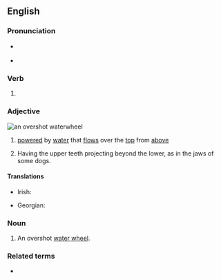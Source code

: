 ==English==

===Pronunciation===
* {{a|UK}} {{IPA|en|/ˈəʊ.vəˌʃɒt/}}
* {{a|US}} {{IPA|en|/ˈoʊ.vɚˌʃɑt/}}

===Verb===
{{head|en|verb form}}

# {{en-past of|overshoot}}

===Adjective===
[[File:Overshot water wheel schematic.svg|thumb|right|an '''overshot''' waterwheel]]
{{en-adj}}

# {{qualifier|of a [[water wheel]]}} [[powered]] by [[water]] that [[flow]]s over the [[top]] from [[above]]
# Having the upper teeth projecting beyond the lower, as in the jaws of some dogs.

====Translations====
{{trans-top|powered by water that flows over the top from above}}
* Irish: {{t|ga|uas-scairde}}
{{trans-mid}}
{{trans-bottom}}

{{checktrans-top}}
* Georgian: {{t-check|ka|აცდენილი}}
{{trans-mid}}
{{trans-bottom}}

===Noun===
{{en-noun}}

# An overshot [[water wheel]].

===Related terms===
* {{l|en|undershot}}